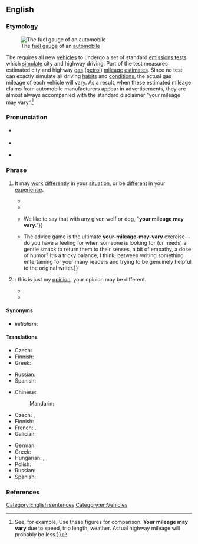 ==English==
{{was wotd|2018|September|30}}

===Etymology===
[[File:Auto fuel gauge.jpg|thumb|The [[fuel gauge]] of an [[automobile]]]]

The {{w|United States Environmental Protection Agency}} requires all new [[vehicle]]s to undergo a set of standard [[emissions test]]s which [[simulate]] city and highway driving. Part of the test measures estimated city and highway [[gas#Noun|gas]] ([[petrol]]) [[mileage]] [[estimate#Noun|estimates]]. Since no test can exactly simulate all driving [[habit]]s and [[condition#Noun|conditions]], the actual gas mileage of each vehicle will vary. As a result, when these estimated mileage claims from automobile manufacturers appear in advertisements, they are almost always accompanied with the standard disclaimer “your mileage may vary”.<ref>See, for example, {{cite-journal|title=The Tough American Concord [advertisement]|magazine={{w|Field & Stream}}|location=New York, N.Y.|publisher=[[w:Hachette Filipacchi Media U.S.|CBS Publications]]|month=November|year=1981|volume=LXXXVI|issue=7|page=25|pageurl=https://books.google.com/books?id=La2FkOhS2XkC&pg=PA25|issn=0015-0673|oclc=263606705|passage=25 EPA EST[IMATED] MPG / {{...}} Use these figures for comparison. '''Your mileage may vary''' due to speed, trip length, weather. Actual highway mileage will probably be less.}}</ref>

===Pronunciation===
* {{a|RP}} {{IPA|/jə ˈmaɪlədʒ meɪ ˈvɛəɹi/|lang=en}}
* {{a|GA}} {{IPA|/jɚ ˈmaɪlədʒ meɪ ˈvɛəɹi/|lang=en}}
* {{hyphenation|your mile|age may vary|lang=en}}

===Phrase===
{{head|en|phrase}}

# {{lb|en|idiomatic|often|computing}} It may [[work#Verb|work]] [[differently]] in your [[situation]], or be [[different]] in your [[experience]].
#: {{ux|en|The battery lasts a day in my phone, but '''your mileage may vary'''.}}
#* {{quote-book|author=Jim Melton|author2=Alan R. Simon|chapter=Basic Data Definition Language (DDL)|title=Understanding the New SQL: A Complete Guide|location=San Francisco, Calif.|publisher={{w|Morgan Kaufmann Publishers}}|year=1993|section=section 4.3.4 (Temporary Tables)|page=74|pageurl=https://books.google.com//books?id=ZOOMSTZ4T_QC&pg=PA74|isbn=978-1-55860-245-8|passage=When that definition is executed, the metadata for the temporary table is put into your schema (most likely—'''your mileage may vary'''), but no space is allocated to hold data.|lang=en}}
#* {{quote-book|author=Bob LeVitus|authorlink=Bob LeVitus|title=Macintosh System 7.5 for Dummies|series={{w|For Dummies}}|location=San Mateo, Calif.|publisher=[[w:International Data Group|IDG Books]]|year=1994|page=328|isbn=978-1-56884-197-7|passage=In other words, '''your mileage may vary''' and my disk-size figures are just estimates provided for your convenience.}}
#* {{quote-book|author=Jessica Addams|author2=Andrew Miller|chapter=Modern Wolf Mythology: The Things that ‘Everyone Knows’|chapterurl=https://books.google.com/books?id=aCPO4RsS4e4C&pg=PT57|title=Between Dog and Wolf: Understanding the Connection and the Confusion|location=Wenatchee, Wash.|publisher=Dogwise Publishing|year=2012|isbn=978-1-61781-055-8|passage=We pause here to emphasize that ''with animals, there are no absolutes''. {{...}} We like to say that with any given wolf or dog, "'''your mileage may vary'''."}}
#* {{quote-journal|author=Daniel Mallory Ortberg|authorlink=Daniel Mallory Ortberg|author2=Emily Yoffe|authorlink2=Emily Yoffe|title=Dear Prudie, from Prudie: Emily Yoffe’s advice to her successor, Mallory Ortberg|url=http://www.slate.com/articles/life/dear_prudence/2015/11/emily_yoffe_s_advice_to_mallory_ortberg_the_next_dear_prudence.html|archiveurl=https://web.archive.org/web/20180207052552/http://www.slate.com:80/articles/life/dear_prudence/2015/11/emily_yoffe_s_advice_to_mallory_ortberg_the_next_dear_prudence.html|archivedate=7 February 2018|magazine=[[w:Slate (magazine)|Slate]]|date=12 November 2015|passage=Mallory Ortberg: {{...}} The advice game is the ultimate '''your-mileage-may-vary''' exercise—do you have a feeling for when someone is looking for (or needs) a gentle smack to return them to their senses, a bit of empathy, a dose of humor? It’s a tricky balance, I think, between writing something entertaining for your many readers and trying to be genuinely helpful to the original writer.}}
# {{lb|en|idiomatic}} {{non-gloss definition|Used to express a possible [[difference]] in [[taste#Noun|taste]]}}: this is just my [[opinion]], your opinion may be different.
#: {{ux|en|I think that red dress looks really good on you, but '''your mileage may vary''', of course.}}
#* {{quote-journal|author=Brian Truitt|title=Review: ‘Fate’ is furious enough to excite the faithful|url=https://www.usatoday.com/story/life/movies/2017/04/12/review-fate-of-the-furious-movie/100331360/|archiveurl=https://web.archive.org/web/20180906223033/https://www.usatoday.com/story/life/movies/2017/04/12/review-fate-of-the-furious-movie/100331360/|archivedate=6 September 2018|newspaper={{w|USA Today}}|date=12 April 2017|passage='''Your mileage may vary''' when it comes to the over-the-top carnage and in-your-face machismo, but it’s impressive just how bonkers ''Fate'' &#91;''{{w|The Fate of the Furious}}''&#93; is, like a litter of kittens hopped up on grade-A catnip.}}
#* {{quote-journal|author=Leslie Wu|title=Mobile Hotel Rooms are the New Home away from Home|url=https://www.forbes.com/sites/lesliewu/2018/08/31/mobile-hotel-rooms-are-the-new-home-away-from-home/|archiveurl=<!--Currently unable to archive using Archive.org-->|archivedate=|magazine={{w|Forbes}}|date=31 August 2018|passage=The privatization of luxury space in planes, trains and automobiles have certainly enhanced our ability to keep to ourselves on the road (see the rise of personal pods at airports for a recent example of the lengths people will go to for solitude). And as those spaces get increasingly automated, human interaction is becoming increasingly limited (although '''your mileage may vary''' as to how much you really enjoy that interaction with customs or gate agents).}}

====Synonyms====
* ''initialism'': {{l|en|YMMV}}

====Translations====
{{trans-top|it may work differently in your situation}}
* Czech: {{t|cs|možná to máte jinak}}
* Finnish: {{t|fi|[[sinun]] [[tilanteesta|tilanteestasi]] [[en]] [[osaa]] [[sanoa]]}}
* Greek: {{t|el|ίσως να δουλεύει διαφορετικά για εσένα|sc=Grek}}
{{trans-mid}}
* Russian: {{t|ru|э́то мо́жет срабо́тать у тебя́ по-друго́му}}
* Spanish: {{t|es|podría funcionar diferentemente para ti}}
{{trans-bottom}}

{{trans-top|this is just my opinion}}
* Chinese:
*: Mandarin: {{t+|cmn|見仁見智}}
* Czech: {{t|cs|myslím si aspoň já}}, {{t|cs|proti gustu}}
* Finnish: {{t|fi|[[tämä]] [[on]] [[vain]] [[minun]] [[mielipide|mielipiteeni]]}}
* French: {{t+|fr|des goûts et des couleurs, on ne discute pas}}, {{t|fr|des goûts et des couleurs&nbsp;…}}
* Galician: {{t|gl|só é a miña opinión}}
{{trans-mid}}
* German: {{t|de|meiner Meinung nach}}
* Greek: {{t|el|αυτή είναι απλά η γνώμη μου|sc=Grek}}
* Hungarian: {{t|hu|ízlések és pofonok}}, {{t|hu|kinek a pap, kinek a papné}}
* Polish: {{t|pl|to tylko moje zdanie}}
* Russian: {{t|ru|э́то то́лько моё мне́ние}}
* Spanish: {{t|es|es solo mi opinión}}
{{trans-bottom}}

===References===
<references />

[[Category:English sentences]]
[[Category:en:Vehicles]]